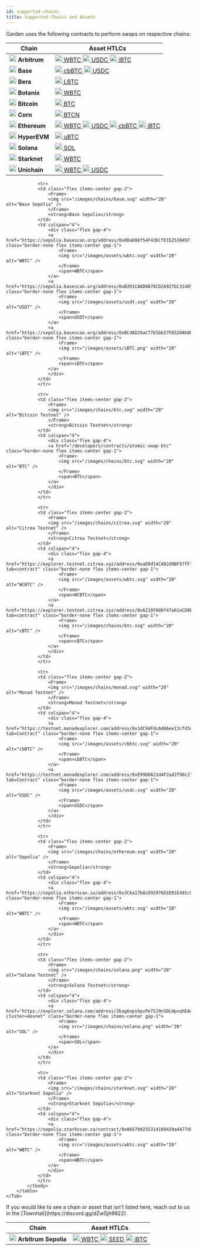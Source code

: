 ```yaml
---
id: supported-chains
title: Supported Chains and Assets
---
```



Garden uses the following contracts to perform swaps on respective chains:

<SupportedAssets/>
<Tabs>
    <Tab title="Mainnet">
        <table>
            <thead>
                <tr>
                <th>Chain</th>
                <th colspan="4">Asset HTLCs</th>
                </tr>
            </thead>
            <tbody>
                <tr>
                    <td class="flex items-center gap-2">
                        <Frame>
                            <img src="/images/chains/arbitrum.svg" width="20" alt="Arbitrum" />
                        </Frame>
                        <strong>Arbitrum</strong>
                    </td>
                    <td colspan="4">
                        <div class="flex gap-4">
                            <a
                            href="https://arbiscan.io/address/0x6b6303fab8ec7232b4f2a7b9fa58e5216f608fcb#code"
                            class="border-none flex items-center gap-1"
                            >
                            <Frame>
                                <img src="/images/assets/wbtc.svg" width="20" alt="WBTC" />
                            </Frame>
                            <span>WBTC</span>
                            </a>
                            <a
                            href="https://arbiscan.io/address/0xeae7721d779276eb0f5837e2fe260118724a2ba4#code"
                            class="border-none flex items-center gap-1"
                            >
                            <Frame>
                                <img src="/images/assets/usdc.svg" width="20" alt="USDC" />
                            </Frame>
                            <span>USDC</span>
                            </a>
                            <a
                            href="https://arbiscan.io/address/0xdc74a45e86dedf1ff7c6dac77e0c2f082f9e4f72#code"
                            class="border-none flex items-center gap-1"
                            >
                            <Frame>
                                <img src="/images/assets/iBTC.png" width="20" alt="iBTC" />
                            </Frame>
                            <span>iBTC</span>
                            </a>    
                        </div>
                    </td>
                </tr>
                <tr>
                    <td class="flex items-center gap-2">
                        <Frame>
                            <img src="/images/chains/base.svg" width="20" alt="Base" />
                        </Frame>
                        <strong>Base</strong>
                    </td>
                    <td colspan="4">
                        <div class="flex gap-4">
                            <a
                            href="https://basescan.io/address/0xeae7721d779276eb0f5837e2fe260118724a2ba4#code"
                            class="border-none flex items-center gap-1"
                            >
                            <Frame>
                                <img src="/images/assets/cbbtc.svg" width="20" alt="cbBTC" />
                            </Frame>
                            <span>cbBTC</span>
                            </a>
                            <a
                            href="https://basescan.io/address/0xd8a6e3fca403d79b6ad6216b60527f51cc967d39#code"
                            class="border-none flex items-center gap-1"
                            >
                            <Frame>
                                <img src="/images/assets/usdc.svg" width="20" alt="USDC" />
                            </Frame>
                            <span>USDC</span>
                            </a>
                        </div>
                    </td>
                </tr>
                <tr>
                    <td class="flex items-center gap-2">
                        <Frame>
                            <img src="/images/chains/bera.svg" width="20" alt="Bera" />
                        </Frame>
                        <strong>Bera</strong>
                    </td>
                    <td colspan="4">
                        <div class="flex gap-4">
                            <a
                            href="https://berascan.com/address/0x39f3294352208905fc6ebf033954E6c6455CdB4C#code"
                            class="border-none flex items-center gap-1"
                            >
                            <Frame>
                                <img src="/images/assets/LBTC.svg" width="20" alt="LBTC" />
                            </Frame>
                            <span>LBTC</span>
                            </a>
                        </div>
                    </td>
                </tr>
                <tr>
                    <td class="flex items-center gap-2">
                        <Frame>
                            <img src="/images/chains/BotanixIcon.jpg" width="20" alt="Botanix" />
                        </Frame>
                        <strong>Botanix</strong>
                    </td>
                    <td colspan="4">
                        <div class="flex gap-4">
                            <a
                            href="https://uniscan.xyz/address/0xD8a6E3FCA403d79b6AD6216b60527F51cc967D39"
                            class="border-none flex items-center gap-1"
                            >
                            <Frame>
                                <img src="/images/assets/BotanixBTC.png" width="20" alt="WBTC" />
                            </Frame>
                            <span>WBTC</span>
                            </a>
                        </div>
                    </td>
                </tr>
                <tr>
                    <td class="flex items-center gap-2">
                        <Frame>
                            <img src="/images/chains/btc.svg" width="20" alt="Bitcoin" />
                        </Frame>
                        <strong>Bitcoin</strong>
                    </td>
                    <td colspan="4">
                        <div class="flex gap-4">
                            <a
                            href="/developers/contracts/atomic-swap-btc"
                            class="border-none flex items-center gap-1"
                            >
                            <Frame>
                                <img src="/images/chains/btc.svg" width="20" alt="BTC" />
                            </Frame>
                            <span>BTC</span>
                            </a>
                        </div>
                    </td>
                </tr>
                <tr>
                    <td class="flex items-center gap-2">
                        <Frame>
                            <img src="/images/chains/corn.svg" width="20" alt="Corn" />
                        </Frame>
                        <strong>Corn</strong>
                    </td>
                    <td colspan="4">
                        <div class="flex gap-4">
                            <a
                            href="https://cornscan.io/address/0xeaE7721d779276eb0f5837e2fE260118724a2Ba4"
                            class="border-none flex items-center gap-1"
                            >
                            <Frame>
                                <img src="/images/assets/bitcorn.svg" width="20" alt="BTCN" />
                            </Frame>
                            <span>BTCN</span>
                            </a>
                        </div>
                    </td>
                </tr>
                <tr>
                    <td class="flex items-center gap-2">
                        <Frame>
                            <img src="/images/chains/ethereum.svg" width="20" alt="Ethereum" />
                        </Frame>
                        <strong>Ethereum</strong>
                    </td>
                    <td colspan="4">
                        <div class="flex gap-4">
                            <a
                            href="https://etherscan.io/address/0x795dcb58d1cd4789169d5f938ea05e17eceb68ca#code"
                            class="border-none flex items-center gap-1"
                            >
                            <Frame>
                                <img src="/images/assets/wbtc.svg" width="20" alt="WBTC" />
                            </Frame>
                            <span>WBTC</span>
                            </a>
                            <a
                            href="https://etherscan.io/address/0xd8a6e3fca403d79b6ad6216b60527f51cc967d39#code"
                            class="border-none flex items-center gap-1"
                            >
                            <Frame>
                                <img src="/images/assets/usdc.svg" width="20" alt="USDC" />
                            </Frame>
                            <span>USDC</span>
                            </a>
                            <a
                            href="https://etherscan.io/address/0xeae7721d779276eb0f5837e2fe260118724a2ba4#code"
                            class="border-none flex items-center gap-1"
                            >
                            <Frame>
                                <img src="/images/assets/cbbtc.svg" width="20" alt="cbBTC" />
                            </Frame>
                            <span>cbBTC</span>
                            </a>
                            <a
                            href="https://etherscan.io/address/0xDC74a45e86DEdf1fF7c6dac77e0c2F082f9E4F72#code"
                            class="border-none flex items-center gap-1"
                            >
                            <Frame>
                                <img src="/images/assets/iBTC.png" width="20" alt="iBTC" />
                            </Frame>
                            <span>iBTC</span>
                            </a>
                        </div>
                    </td>
                </tr>
                <tr>
                    <td class="flex items-center gap-2">
                        <Frame>
                            <img src="/images/chains/hyperliquid.svg" width="20" alt="HyperEVM" />
                        </Frame>
                        <strong>HyperEVM</strong>
                    </td>
                    <td colspan="4">
                        <div class="flex gap-4">
                            <a
                            href="https://hyperscan.gas.zip/address/0x39f3294352208905fc6ebf033954E6c6455CdB4C?tab=contract"
                            class="border-none flex items-center gap-1"
                            >
                            <Frame>
                                <img src="/images/chains/btc.svg" width="20" alt="uBTC" />
                            </Frame>
                            <span>uBTC</span>
                            </a>
                        </div>
                    </td>
                </tr>
                <tr>
                    <td class="flex items-center gap-2">
                        <Frame>
                            <img src="/images/chains/solana.png" width="20" alt="Solana" />
                        </Frame>
                        <strong>Solana</strong>
                    </td>
                    <td colspan="4">
                        <div class="flex gap-4">
                            <a
                            href="https://explorer.solana.com/address/2bag6xpshpvPe7SJ9nSDLHpxqhEAoHPGpEkjNSv7gxoF"
                            class="border-none flex items-center gap-1"
                            >
                            <Frame>
                                <img src="/images/chains/solana.png" width="20" alt="SOL" />
                            </Frame>
                            <span>SOL</span>
                            </a>
                        </div>
                    </td>
                </tr>
                <tr>
                    <td class="flex items-center gap-2">
                        <Frame>
                            <img src="/images/chains/starknet.svg" width="20" alt="Starknet" />
                        </Frame>
                        <strong>Starknet</strong>
                    </td>
                    <td colspan="4">
                        <div class="flex gap-4">
                            <a
                            href="https://starkscan.co/contract/0x07defd8eb3b770005ab1ca5f89ad31f98fb5bc3c52deaeafd130be3b49f967b4#overview"
                            class="border-none flex items-center gap-1"
                            >
                            <Frame>
                                <img src="/images/assets/wbtc.svg" width="20" alt="WBTC" />
                            </Frame>
                            <span>WBTC</span>
                            </a>
                        </div>
                    </td>
                </tr>
                <tr>
                    <td class="flex items-center gap-2">
                        <Frame>
                            <img src="/images/chains/unichain.svg" width="20" alt="Unichain" />
                        </Frame>
                        <strong>Unichain</strong>
                    </td>
                    <td colspan="4">
                        <div class="flex gap-4">
                            <a
                            href="https://uniscan.xyz/address/0xD8a6E3FCA403d79b6AD6216b60527F51cc967D39"
                            class="border-none flex items-center gap-1"
                            >
                            <Frame>
                                <img src="/images/assets/wbtc.svg" width="20" alt="WBTC" />
                            </Frame>
                            <span>WBTC</span>
                            </a>
                            <a
                            href="https://uniscan.xyz/address/0x795Dcb58d1cd4789169D5F938Ea05E17ecEB68cA"
                            class="border-none flex items-center gap-1"
                            >
                            <Frame>
                                <img src="/images/assets/usdc.svg" width="20" alt="USDC" />
                            </Frame>
                            <span>USDC</span>
                            </a>
                        </div>
                    </td>
                </tr>
            </tbody>
        </table>
    </Tab>
    <Tab title="Testnet">
        <table>
            <thead>
                <tr>
                <th>Chain</th>
                <th colspan="4">Asset HTLCs</th>
                </tr>
            </thead>
            <tbody>
                <tr>
                <td class="flex items-center gap-2">
                    <Frame>
                    <img src="/images/chains/arbitrum.svg" width="20" alt="Arbitrum Sepolia" />
                    </Frame>
                    <strong>Arbitrum Sepolia</strong>
                </td>
                <td colspan="4">
                    <div class="flex gap-4">
                    <a href="https://sepolia.arbiscan.io/address/0x1cd0bBd55fD66B4C5F7dfE434eFD009C09e628d1" class="border-none flex items-center gap-1">
                        <Frame>
                        <img src="/images/assets/wbtc.svg" width="20" alt="WBTC" />
                        </Frame>
                        <span>WBTC</span>
                    </a>
                    <a href="https://sepolia.arbiscan.io/address/0xD5FeDb4ceCB0F1D32788a190d9EB47D94D23eE4e" class="border-none flex items-center gap-1">
                        <Frame>
                        <img src="/images/assets/seed.svg" width="20" alt="SEED" />
                        </Frame>
                        <span>SEED</span>
                    </a>
                    <a href="https://sepolia.arbiscan.io/address/0xDfe6D9363EE96152D39391009a6723819D9E25EB" class="border-none flex items-center gap-1">
                        <Frame>
                        <img src="/images/assets/iBTC.png" width="20" alt="iBTC" />
                        </Frame>
                        <span>iBTC</span>
                    </a>
                    </div>
                </td>
                </tr>

                <tr>
                <td class="flex items-center gap-2">
                    <Frame>
                    <img src="/images/chains/base.svg" width="20" alt="Base Sepolia" />
                    </Frame>
                    <strong>Base Sepolia</strong>
                </td>
                <td colspan="4">
                    <div class="flex gap-4">
                    <a href="https://sepolia.basescan.org/address/0x00ab86f54F436CfE15253845F139955ae0C00bAf" class="border-none flex items-center gap-1">
                        <Frame>
                        <img src="/images/assets/wbtc.svg" width="20" alt="WBTC" />
                        </Frame>
                        <span>WBTC</span>
                    </a>
                    <a href="https://sepolia.basescan.org/address/0xB391CA6D0A76CD2A927bC314856E8a374a225CFc" class="border-none flex items-center gap-1">
                        <Frame>
                        <img src="/images/assets/usdt.svg" width="20" alt="USDT" />
                        </Frame>
                        <span>USDT</span>
                    </a>
                    <a href="https://sepolia.basescan.org/address/0xBCdAD29aC77E5bb27FD528Ab0045AF630259FE4f" class="border-none flex items-center gap-1">
                        <Frame>
                        <img src="/images/assets/iBTC.png" width="20" alt="iBTC" />
                        </Frame>
                        <span>iBTC</span>
                    </a>
                    </div>
                </td>
                </tr>

                <tr>
                <td class="flex items-center gap-2">
                    <Frame>
                    <img src="/images/chains/btc.svg" width="20" alt="Bitcoin Testnet" />
                    </Frame>
                    <strong>Bitcoin Testnet</strong>
                </td>
                <td colspan="4">
                    <div class="flex gap-4">
                    <a href="/developers/contracts/atomic-swap-btc" class="border-none flex items-center gap-1">
                        <Frame>
                        <img src="/images/chains/btc.svg" width="20" alt="BTC" />
                        </Frame>
                        <span>BTC</span>
                    </a>
                    </div>
                </td>
                </tr>

                <tr>
                <td class="flex items-center gap-2">
                    <Frame>
                    <img src="/images/chains/citrea.svg" width="20" alt="Citrea Testnet" />
                    </Frame>
                    <strong>Citrea Testnet</strong>
                </td>
                <td colspan="4">
                    <div class="flex gap-4">
                    <a href="https://explorer.testnet.citrea.xyz/address/0xaD9d14CA82d9BF97fFf745fFC7d48172A1c0969E?tab=contract" class="border-none flex items-center gap-1">
                        <Frame>
                        <img src="/images/assets/wbtc.svg" width="20" alt="WCBTC" />
                        </Frame>
                        <span>WCBTC</span>
                    </a>
                    <a href="https://explorer.testnet.citrea.xyz/address/0x6218FA00f47a61aCD8B46D6f1b15c4D730F803F2?tab=contract" class="border-none flex items-center gap-1">
                        <Frame>
                        <img src="/images/chains/btc.svg" width="20" alt="cBTC" />
                        </Frame>
                        <span>cBTC</span>
                    </a>
                    </div>
                </td>
                </tr>

                <tr>
                <td class="flex items-center gap-2">
                    <Frame>
                    <img src="/images/chains/monad.svg" width="20" alt="Monad Testnet" />
                    </Frame>
                    <strong>Monad Testnet</strong>
                </td>
                <td colspan="4">
                    <div class="flex gap-4">
                    <a href="https://testnet.monadexplorer.com/address/0x1dC94FdcAd8Aee13cfd34Db8a26d26E31572805c?tab=Contract" class="border-none flex items-center gap-1">
                        <Frame>
                        <img src="/images/assets/cbbtc.svg" width="20" alt="cbBTC" />
                        </Frame>
                        <span>cbBTC</span>
                    </a>
                    <a href="https://testnet.monadexplorer.com/address/0xE99D8A21d4F2ad2f90c279c869311503f9e25867?tab=Contract" class="border-none flex items-center gap-1">
                        <Frame>
                        <img src="/images/assets/usdc.svg" width="20" alt="USDC" />
                        </Frame>
                        <span>USDC</span>
                    </a>
                    </div>
                </td>
                </tr>

                <tr>
                <td class="flex items-center gap-2">
                    <Frame>
                    <img src="/images/chains/ethereum.svg" width="20" alt="Sepolia" />
                    </Frame>
                    <strong>Sepolia</strong>
                </td>
                <td colspan="4">
                    <div class="flex gap-4">
                    <a href="https://sepolia.etherscan.io/address/0x3C6a17b8cD92976D1D91E491c93c98cd81998265" class="border-none flex items-center gap-1">
                        <Frame>
                        <img src="/images/assets/wbtc.svg" width="20" alt="WBTC" />
                        </Frame>
                        <span>WBTC</span>
                    </a>
                    </div>
                </td>
                </tr>

                <tr>
                <td class="flex items-center gap-2">
                    <Frame>
                    <img src="/images/chains/solana.png" width="20" alt="Solana Testnet" />
                    </Frame>
                    <strong>Solana Testnet</strong>
                </td>
                <td colspan="4">
                    <div class="flex gap-4">
                    <a href="https://explorer.solana.com/address/2bag6xpshpvPe7SJ9nSDLHpxqhEAoHPGpEkjNSv7gxoF?cluster=devnet" class="border-none flex items-center gap-1">
                        <Frame>
                        <img src="/images/chains/solana.png" width="20" alt="SOL" />
                        </Frame>
                        <span>SOL</span>
                    </a>
                    </div>
                </td>
                </tr>

                <tr>
                <td class="flex items-center gap-2">
                    <Frame>
                    <img src="/images/chains/starknet.svg" width="20" alt="Starknet Sepolia" />
                    </Frame>
                    <strong>Starknet Sepolia</strong>
                </td>
                <td colspan="4">
                    <div class="flex gap-4">
                    <a href="https://sepolia.starkscan.co/contract/0x06579d255314109429a4477d89629bc2b94f529ae01979c2f8014f9246482603" class="border-none flex items-center gap-1">
                        <Frame>
                        <img src="/images/assets/wbtc.svg" width="20" alt="WBTC" />
                        </Frame>
                        <span>WBTC</span>
                    </a>
                    </div>
                </td>
                </tr>
            </tbody>
        </table>
    </Tab>
</Tabs>

<Tip>
    If you would like to see a chain or asset that isn't listed here, reach out to us in the [Townhall](https://discord.gg/dZwSjh9922).
</Tip>
